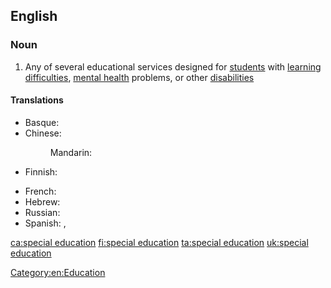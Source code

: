 ==English==

===Noun===
{{wikipedia}}
{{en-noun|head=[[special]] [[education]]|-}}

# Any of several educational services designed for [[student]]s with [[learning difficulty|learning difficulties]], [[mental health]] problems, or other [[disability|disabilities]]

====Translations====
{{trans-top|Educational services designed for students with learning difficulties}}
* Basque: {{t|eu|hezkuntza berezi}}
* Chinese:
*: Mandarin: {{t+|cmn|特殊教育|tr=tèshū jiàoyù|sc=Hani}}
* Finnish: {{t|fi|erityisopetus}}
{{trans-mid}}
* French: {{t+|fr|transition}}
* Hebrew: {{t|he|חינוך מיוחד|m|tr=khinúkh m'yukhád}}
* Russian: {{t|ru|специальная педагогика|f}}
* Spanish: {{t|es|educación especial|f}}, {{t|es|educación diferencial|f}}
{{trans-bottom}}

[[Category:en:Education]]

[[ca:special education]]
[[fi:special education]]
[[ta:special education]]
[[uk:special education]]
